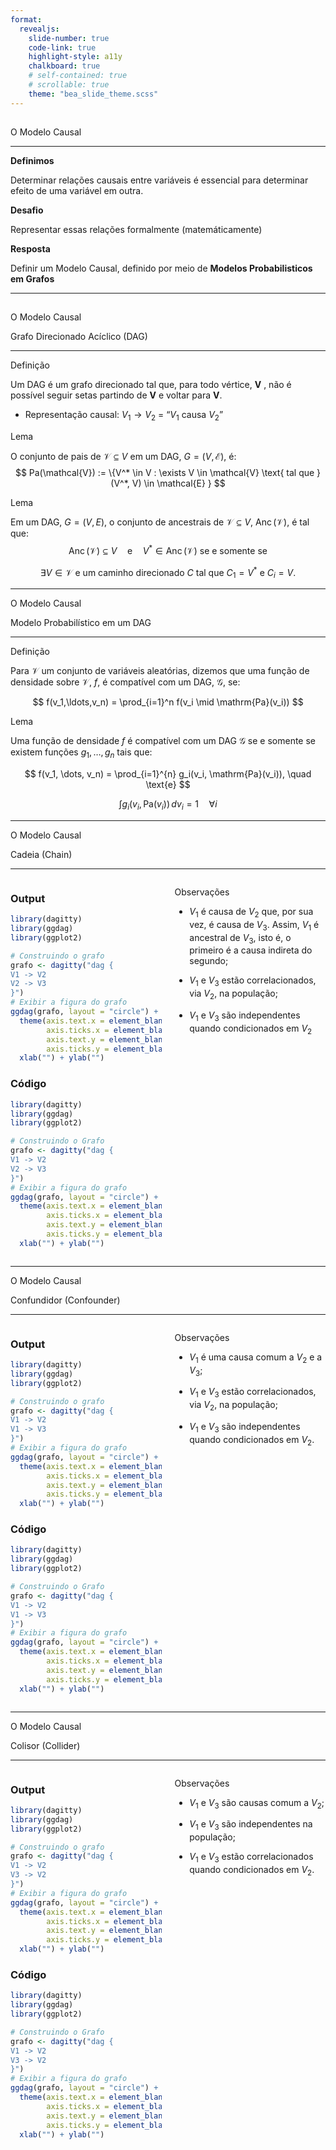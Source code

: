 ```yaml
---
format: 
  revealjs:
    slide-number: true
    code-link: true
    highlight-style: a11y
    chalkboard: true
    # self-contained: true
    # scrollable: true
    theme: "bea_slide_theme.scss"
---
```


##  {#modelo-causal data-menu-title="O Modelo Causal"}

[O Modelo Causal]{.slide-title}

<hr>

::: sanchez-font
::: purple-text
**Definimos**
:::
:::

Determinar relações causais entre variáveis é essencial para determinar efeito de uma variável em outra.

::: sanchez-font
::: purple-text
**Desafio**
:::
:::

Representar essas relações formalmente (matemáticamente)

::: sanchez-font
::: purple-text
**Resposta**
:::
:::

Definir um Modelo Causal, definido por meio de **Modelos Probabilisticos em Grafos**

------------------------------------------------------------------------

##  {#modelo-causal data-menu-title="O Modelo Causal"}

[O Modelo Causal]{.slide-title}

[Grafo Direcionado Acíclico (DAG)]{.custom-subtitle2}

<hr>
::: body-text-s

::: sanchez-font
::: red-text
Definição
:::
:::

Um DAG é um grafo direcionado tal que, para todo vértice, **V** , não é possível seguir setas partindo de **V** e voltar para **V**.

- Representação causal: $V_1 \rightarrow V_2$ = "$V_1$ causa $V_2$"

::: sanchez-font
::: red-text
Lema
:::
:::

O conjunto de pais de $\mathcal{V} \subseteq V$ em um DAG, $G = (V, \mathcal{E})$, é:
$$
Pa(\mathcal{V}) := \{V^* \in V : \exists V \in \mathcal{V} \text{ tal que } (V^*, V) \in \mathcal{E} }
$$

::: sanchez-font
::: red-text
Lema
:::
:::

Em um DAG, $G = (V, E)$, o conjunto de ancestrais de $\mathcal{V} \subseteq V$, $\operatorname{Anc}(\mathcal{V})$, é tal que:
$$
\operatorname{Anc}(\mathcal{V}) \subseteq V \quad \text{e} \quad V^* \in \operatorname{Anc}(\mathcal{V}) \text{ se e somente se}
$$

$$
\exists V \in \mathcal{V} \text{ e um caminho direcionado } C \text{ tal que } C_1 = V^* \text{ e } C_i = V.
$$
:::
---

[O Modelo Causal]{.slide-title}

[Modelo Probabilístico em um DAG]{.custom-subtitle2}

<hr>

::: sanchez-font
::: red-text
Definição
:::
:::

Para $\mathcal{V}$ um conjunto de variáveis aleatórias, dizemos que uma função de densidade sobre $\mathcal{V}$, $f$, é compatível com um DAG, $\mathcal{G}$, se:

$$
f(v_1,\ldots,v_n) = \prod_{i=1}^n f(v_i \mid \mathrm{Pa}(v_i))
$$

::: sanchez-font
::: red-text
Lema
:::
:::

Uma função de densidade $f$ é compatível com um DAG $\mathcal{G}$ se e somente se existem funções $g_1, \dots, g_n$ tais que:

$$
f(v_1, \dots, v_n) = \prod_{i=1}^{n} g_i(v_i, \mathrm{Pa}(v_i)), \quad \text{e}
$$

$$
\int g_i(v_i, \mathrm{Pa}(v_i)) \, dv_i = 1 \quad \forall i
$$

---

[O Modelo Causal]{.slide-title}

[Cadeia (Chain)]{.custom-subtitle2}

<hr>

::: {.columns}

::: {.column width="50%"}

::: {.panel-tabset}

### Output

```r
library(dagitty)
library(ggdag)
library(ggplot2)

# Construindo o grafo
grafo <- dagitty("dag {
V1 -> V2
V2 -> V3
}")
# Exibir a figura do grafo
ggdag(grafo, layout = "circle") +
  theme(axis.text.x = element_blank(),
        axis.ticks.x = element_blank(),
        axis.text.y = element_blank(),
        axis.ticks.y = element_blank()) +
  xlab("") + ylab("")

```

### Código

```r
library(dagitty)
library(ggdag)
library(ggplot2)

# Construindo o Grafo
grafo <- dagitty("dag {
V1 -> V2
V2 -> V3
}")
# Exibir a figura do grafo
ggdag(grafo, layout = "circle") +
  theme(axis.text.x = element_blank(),
        axis.ticks.x = element_blank(),
        axis.text.y = element_blank(),
        axis.ticks.y = element_blank()) +
  xlab("") + ylab("")
```
:::

:::

::: {.column width="50%"}

::: sanchez-font
::: red-text
Observações
:::
:::

<div class="hr-red"></div>

- $V_1$ é causa de $V_2$ que, por sua vez, é causa de $V_3$. Assim,
$V_1$ é ancestral de $V_3$, isto é, o primeiro é a causa indireta do segundo;

- $V_1$ e $V_3$ estão correlacionados, via $V_2$, na população;

- $V_1$ e $V_3$ são independentes quando condicionados em $V_2$


:::

:::
---

[O Modelo Causal]{.slide-title}

[Confundidor (Confounder)]{.custom-subtitle2}

<hr>

::: {.columns}

::: {.column width="50%"}

::: {.panel-tabset}

### Output

```r
library(dagitty)
library(ggdag)
library(ggplot2)

# Construindo o grafo
grafo <- dagitty("dag {
V1 -> V2
V1 -> V3
}")
# Exibir a figura do grafo
ggdag(grafo, layout = "circle") +
  theme(axis.text.x = element_blank(),
        axis.ticks.x = element_blank(),
        axis.text.y = element_blank(),
        axis.ticks.y = element_blank()) +
  xlab("") + ylab("")

```

### Código

```r
library(dagitty)
library(ggdag)
library(ggplot2)

# Construindo o Grafo
grafo <- dagitty("dag {
V1 -> V2
V1 -> V3
}")
# Exibir a figura do grafo
ggdag(grafo, layout = "circle") +
  theme(axis.text.x = element_blank(),
        axis.ticks.x = element_blank(),
        axis.text.y = element_blank(),
        axis.ticks.y = element_blank()) +
  xlab("") + ylab("")
```
:::

:::

::: {.column width="50%"}

::: sanchez-font
::: red-text
Observações
:::
:::

<div class="hr-red"></div>


- $V_1$ é uma causa comum a $V_2$ e a $V_3$;

- $V_1$ e $V_3$ estão correlacionados, via $V_2$, na população;

- $V_1$ e $V_3$ são independentes quando condicionados em $V_2$.

:::

:::



---

[O Modelo Causal]{.slide-title}

[Colisor (Collider)]{.custom-subtitle2}

<hr>

::: {.columns}

::: {.column width="50%"}

::: {.panel-tabset}

### Output

```r
library(dagitty)
library(ggdag)
library(ggplot2)

# Construindo o grafo
grafo <- dagitty("dag {
V1 -> V2
V3 -> V2
}")
# Exibir a figura do grafo
ggdag(grafo, layout = "circle") +
  theme(axis.text.x = element_blank(),
        axis.ticks.x = element_blank(),
        axis.text.y = element_blank(),
        axis.ticks.y = element_blank()) +
  xlab("") + ylab("")

```

### Código

```r
library(dagitty)
library(ggdag)
library(ggplot2)

# Construindo o Grafo
grafo <- dagitty("dag {
V1 -> V2
V3 -> V2
}")
# Exibir a figura do grafo
ggdag(grafo, layout = "circle") +
  theme(axis.text.x = element_blank(),
        axis.ticks.x = element_blank(),
        axis.text.y = element_blank(),
        axis.ticks.y = element_blank()) +
  xlab("") + ylab("")
```
:::

:::

::: {.column width="50%"}

::: sanchez-font
::: red-text
Observações
:::
:::

<div class="hr-red"></div>

- $V_1$ e $V_3$ são causas comum a $V_2$;

- $V_1$ e $V_3$ são independentes na população;

- $V_1$ e $V_3$ estão correlacionados quando condicionados em $V_2$.

:::

:::